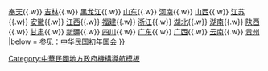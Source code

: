 {{Navbox
|name = 中华民国北洋政府时期各省议会
|title = [[中華民國大陸時期|中华民国]][[北洋政府]]时期各省议会
|state = {{{state|autocollapse}}}
|list1 = [[直隶省议会|直隶]]{{.w}} [[奉天省议会|奉天]]{{.w}} [[吉林省议会|吉林]]{{.w}} [[黑龙江省议会|黑龙江]]{{.w}} [[山东省议会|山东]]{{.w}} [[河南省议会|河南]]{{.w}} [[山西省议会|山西]]{{.w}} [[江苏省议会|江苏]]{{.w}} [[安徽省议会|安徽]]{{.w}} [[江西省議會|江西]]{{.w}} [[福建省议会|福建]]{{.w}} [[浙江省议会|浙江]]{{.w}} [[湖北省议会|湖北]]{{.w}} [[湖南省议会|湖南]]{{.w}} [[陕西省议会|陕西]]{{.w}} [[甘肃省议会|甘肃]]{{.w}} [[新疆省议会|新疆]]{{.w}} [[四川省议会|四川]]{{.w}} [[广东省议会|广东]]{{.w}} [[广西省议会|广西]]{{.w}} [[云南省议会|云南]]{{.w}} [[贵州省议会|贵州]]
|below = 参见：[[中华民国初年国会]]
}}<noinclude>
[[Category:中華民國地方政府機構導航模板]]
</noinclude>